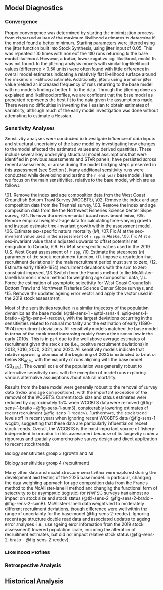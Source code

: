 
## Model Diagnostics

### Convergence

Proper convergence was determined by starting the minimization process from dispersed values of the maximum likelihood estimates to determine if the model found a better minimum.
Starting parameters were jittered using the jitter function built into Stock Synthesis, using jitter input of 0.05. This was repeated 100 times with non eof the 100 runs returning to the
base model likelihood. However, a better, lower negative log-likelihood, model fit was not found. In the jittering analysis models with similar log-likelihood values (difference < 0.50 units) were often found with little difference in overall model estimates indicating a relatively flat likelihood surface around the maximum likelihood estimate. Additionally, jitters using a smaller jitter value yielded an increased frequency of runs returning to the base model with no models finding a better fit to the data. Through the jittering done as explained and likelihood profiles, we are confident that the base model as presented represents the best fit to the data given the assumptions made. There were no difficulties in inverting the Hessian to obtain estimates of variability, although much of the early model investigation was done without attempting to estimate a Hessian.


### Sensitivity Analyses {#sensitivities}

Sensitivity analyses were conducted to investigate influence of data inputs and structural uncertainty of the base model by investigating how changes to the model affected the estimated values and derived quantities. These include several key underlying structural model assumptions that were identified in previous assessments and STAR panels, have persisted across recent assessments, or arose during the model bridging steps presented in this assessment (see Section \ref{bridging}). Many additional sensitivity runs were conducted while developing and testing the `r end_year` base model. Here we focus on the main sensitivities, relative to the base model, which are as follows:

\01. Remove the index and age composition data from the West Coast Groundfish Bottom Trawl Survey (WCGBTS),
\02. Remove the index and age composition data from the Trienniel survey,
\03. Remove the index and age composition data from the the Northwest Fisheries Science Center Slope survey,
\04. Remove the environmental-based recruitment index,
\05. Remove empircal weight-at-age data for calculating time-varying growth and instead estimate time-invariant growth within the assessment model,
\06. Estimate sex-specific natural mortality (*M*),
\07. Fix *M* at the sex-invariant value used in the assessment of `r spp` in Alaska,
\08. Fix *M* at a sex-invariant value that is adjusted upwards to offset potential net emigration to Canada,
\09. Fix *M* at sex-specific values used in the 2019 U.S. West Coast assessment of `r spp`,
\10. Estimate the steepness (*h*) parameter of the stock-recruitment function,
\11. Impose a restriction that recruitment deviations in the main recruitment period must sum to zero,
\12. Estimate early (1890-1974) recruitment deviations with the sum to zero constraint imposed,
\13. Switch from the Francis method to the McAllister-Ianelli harmonic mean method for weighting age composition data,
\14. Force the estimation of asymptotic selectivity for West Coast Groundfish Bottom Trawl and Northwest Fisheries Science Center Slope surveys, and
\15. Remove the updated ageing error vector and apply the vector used in the 2019 stock assessment,

Most of the sensitivities resulted in a similar trajectory of the population dynamics as the base model (@tbl-sens-1 -- @tbl-sens-4; @fig-sens-1-bratio -- @fig-sens-4-recdev), with the largest deviations occurring in the sensitivities related to natural mortality and the estimation of early (1890-1974) recruitment deviations.
All sensitivity models matched the base model in terms of the stock trend increasing rapidly from a time series low in the early 2010s. This is in part due to the well above average estimates of recruitment given the stock size (i.e., positive recruitment deviations) in 2013, 2016, 2020, 2021, and 2023. All sensitivity models indicate that relative spawning biomass at the beginning of 2025 is estimated to be at or below $\text{SB}_{40\%}$, with the majority of runs aligning with the base model ($\text{SB}_{34\%}$). The overall scale of the population was generally robust to alternative sensitivity runs, with the exception of model runs exploring various alternative assumptions about natural mortality.

Results from the base model were generally robust to the removal of survey data (index and age compositions), with the important exception of the removal of the WCGBTS. Current stock size and status estimates were reduced by approximately 15% when WCGBTS data were removed (@fig-sens-1-bratio -- @fig-sens-1-sumB), considerably lowering estimates of recent recruitment (@fig-sens-1-recdev). Furthermore, the stock trend levels off in recent years when ignoring recent WCGBTS data (@fig-sens-1-wcgbt), suggesting that these data are particularly influential on recent stock trends. Overall, the WCGBTS is the most important source of fishery-independent information in this assessment because of its longevity under a rigourous and spatially comprehensive survey design and direct application to recent stock trends. 

Biology sensitivities group 3 (growth and M)

Biology sensitivities group 4 (recruitment)

Many other data and model structure sensitivities were explored during the development and testing of the 2025 base model. In particular, changing the data weighting approach for age composition data from the Francis method to the McAllister-Ianelli method and changing the functional form of selectivity to be asymptotic (logistic) for NWFSC surveys had almost no impact on stock size and stock status (@tbl-sens-2; @fig-sens-2-bratio -- @fig-sens-2-sumB). McAllister-Ianelli data weights led to moderately different recruitment deviations, though difference were well within the range of uncertainty for the base model (@fig-sens-2-recdev). Ignoring recent age structure double read data and associated updates to ageing error analyses (i.e., use ageing error information from the 2019 stock assessment) lowered population scale, including the alteration of recruitment estimates, but did not impact relative stock status (@fig-sens-2-bratio -- @fig-sens-2-recdev).    


### Likelihood Profiles


### Retrospective Analysis


## Historical Analysis
